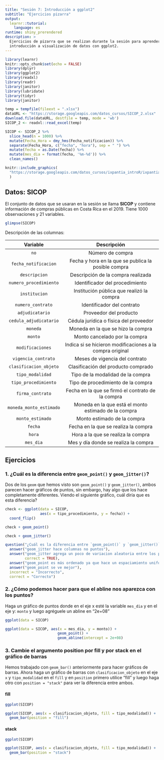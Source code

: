 ```yaml
---
title: "Sesión 7: Introducción a ggplot2"
subtitle: "Ejercicios pizarra"
output: 
  learnr::tutorial:
    language: es
runtime: shiny_prerendered
description: >
  Ejercicios de pizarra que se realizan durante la sesión para aprender sobre
  introducción a visualización de datos con ggplot2.
---
```


<style type="text/css">
@import url("https://storage.googleapis.com/datos_cursos/ixpantia_introR/intro_r.css");
</style>

<style>
@import url('https://fonts.googleapis.com/css2?family=Roboto+Mono&family=Roboto+Slab&family=Source+Sans+Pro:wght@300;400&display=swap');

@import url('https://fonts.googleapis.com/css2?family=Lato&display=swap');
</style> 

```r
library(learnr)
knitr::opts_chunk$set(echo = FALSE)
library(dplyr)
library(ggplot2)
library(readxl)
library(readr)
library(janitor)
library(lubridate)
library(tidyr)
library(janitor)

temp = tempfile(fileext = ".xlsx")
dataURL <- "https://storage.googleapis.com/datos_cursos/SICOP_2.xlsx"
download.file(dataURL, destfile = temp, mode = 'wb')
SICOP_2 <- readxl::read_excel(temp)

SICOP <- SICOP_2 %>% 
  slice_head(n = 1000) %>% 
  mutate(Fecha_Hora = dmy_hms(Fecha_notificacion)) %>% 
  separate(Fecha_Hora, c("fecha", "hora"), sep = " ") %>% 
  mutate(fecha = as.Date(fecha)) %>% 
  mutate(mes_dia = format(fecha, '%m-%d')) %>% 
  clean_names()
```

```r
knitr::include_graphics(
  "https://storage.googleapis.com/datos_cursos/ixpantia_introR/ixpantia_logo.png"
  )    
```

## Datos: **SICOP**

El conjunto de datos que se usaran en la sesión se llama **SICOP** y contiene
información de compras públicas en Costa Rica en el 2019. Tiene 1000 
observaciones y 21 variables.

```r
glimpse(SICOP)
```

Descripción de las columnas:

| Variable   | Descripción           |
|:----------:|:---------------------:|
| `no`         | Número de compra |
| `fecha_notificacion`  | Fecha y hora en la que se publica la posible compra |
| `descripcion`  | Descripción de la compra realizada |
| `numero_procedimiento`  | Identificador del procedimiento |
| `institucion` | Institución pública que realizó la compra |
| `numero_contrato` | Identificador del contrato |
| `adjudicatario` | Proveedor del producto |
| `cedula_adjudicatario` | Cédula jurídica o física del proveedor |
| `moneda` | Moneda en la que se hizo la compra |
| `monto` | Monto cancelado por la compra |
| `modificaciones` | Indica si se hicieron modificaciones a la compra original |
| `vigencia_contrato` | Meses de vigencia del contrato |
| `clasificacion_objeto` | Clasificación del producto comprado |
| `tipo_modalidad` | Tipo de la modalidad de la compra |
| `tipo_procedimiento` | Tipo de procedimiento de la compra |
| `firma_contrato` | Fecha en la que se firmó el contrato de la compra |
| `moneda_monto_estimado` | Moneda en la que está el monto estimado de la compra |
| `monto_estimado` | Monto estimado de la compra |
| `fecha` | Fecha en la que se realiza la compra |
| `hora` | Hora a la que se realiza la compra |
| `mes_dia` | Mes y día donde se realiza la compra |

## Ejercicios 

### 1. ¿Cuál es la diferencia entre `geom_point()` y `geom_jitter()`?

Dos de los `geom` que hemos visto son `geom_point()` y `geom_jitter()`, ambos
parecen hacer gráficos de puntos, sin embargo, hay algo que los hace 
completamente diferentes. Viendo el siguiente gráfico, cuál diría que es 
esta diferencia?

```r
check <- ggplot(data = SICOP, 
                aes(x = tipo_procedimiento, y = fecha)) +
  coord_flip()

check + geom_point()

check + geom_jitter()
```

```r
question("¿Cuál es la diferencia entre `geom_point()` y `geom_jitter()`?",
  answer("geom_jitter hace columnas no puntos"),
  answer("geom_jitter agrega un poco de variacion aleatoria entre los puntos para evitar la sobreposicion",
         correct = TRUE),
  answer("geom_point es más ordenado ya que hace un espaciamiento uniforme entre los puntos"),
  answer("geom_point se ve mejor"),
  incorrect = "Incorrecto",
  correct = "Correcto")
```

### 2. ¿Cómo podemos hacer para que el abline nos aparezca con los puntos?

Haga un gráfico de puntos donde en el eje x esté la variable `mes_dia` y en el
eje y: `monto` y luego agréguele un abline en "2e+08" 

```r
ggplot(data = SICOP)
```

```r
ggplot(data = SICOP, aes(x = mes_dia, y = monto)) +
                        geom_point() +
                        geom_abline(intercept = 2e+08)
```

### 3. Cambie el argumento position por fill y por stack en el gráfico de barras

Hemos trabajado con `geom_bar()` anteriormente para hacer gráficos de barras. 
Ahora haga un gráfico de barras con `clasificacion_objeto` en el eje `x` y
`tipo_modalidad` en el `fill` y en `position` primero utilice "fill" y luego
haga otro con `position = "stack"` para ver la diferencia entre ambos. 

#### fill

```r
ggplot(SICOP)

```

```r
ggplot(SICOP, aes(x = clasificacion_objeto, fill = tipo_modalidad)) +
  geom_bar(position = "fill")
```

#### stack

```r
ggplot(SICOP)

```

```r
ggplot(SICOP, aes(x = clasificacion_objeto, fill = tipo_modalidad)) +
  geom_bar(position = "stack")
```
